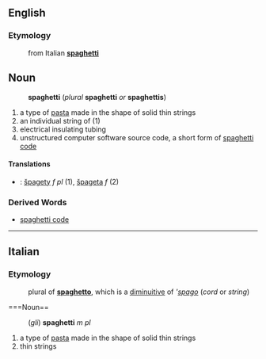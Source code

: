 ==English==
===Etymology===
:from Italian '''[[spaghetti#Italian|spaghetti]]'''
==Noun==
:'''spaghetti''' (''plural'' '''spaghetti''' ''or'' '''spaghettis''')
# a type of [[pasta]] made in the shape of solid thin strings
# an individual string of (1)
# electrical insulating tubing
# unstructured computer software source code, a short form of [[spaghetti code]]
====Translations====
*{{sk}}: [[špagety#Slovak|špagety]] ''f pl'' (1), [[špageta#Slovak|špageta]] ''f'' (2)
===Derived Words===
* [[spaghetti code]]
----
==Italian==
===Etymology===
:plural of '''[[spaghetto]]''', which is a [[diminuitive]] of '''[[spago]]'' (''cord'' or ''string'')
===Noun==
:(''gli'') '''spaghetti''' ''m pl''
# a type of [[pasta]] made in the shape of solid thin strings
# thin strings